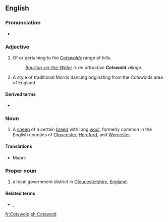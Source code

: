 ==English==

===Pronunciation===
* {{IPA|/ˈkɒts.wəʊld/|lang=en}} {{a|UK}}

===Adjective===
{{en-adj|-}}

# Of or pertaining to the ''[[Cotswolds]]'' range of hills.
#: ''[[w:Bourton-on-the-Water|Bourton-on-the-Water]] is an attractive '''Cotswold''' village.''
# {{lb|en|morris dancing}} A style of traditional Morris dancing originating from the Cotswolds area of England.

====Derived terms====
* {{l|en|Cotswold morris dancing}}

===Noun===
{{en-noun}}

# A [[sheep]] of a certain [[breed]] with long [[wool]], formerly common in the English counties of [[Gloucester]], [[Hereford]], and [[Worcester]].

====Translations====
{{trans-top|breed of sheep}}
* Maori: {{t|mi|Kotiwera}}
{{trans-mid}}
{{trans-bottom}}

===Proper noun===
{{wikipedia|Cotswold District}}
{{en-proper noun}}

# a local government district in [[Gloucestershire]], [[England]].

====Related terms====
* {{l|en|Cotswold Hills}}, {{l|en|Cotswolds}}

{{topics|en|England}}

[[fr:Cotswold]]
[[sh:Cotswold]]